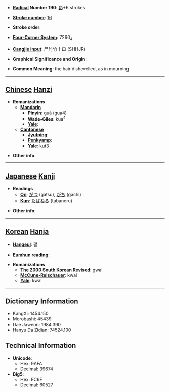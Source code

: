 * '''[[Wiktionary:Chinese radical index| Radical]] Number 190''': [[Wiktionary:Chinese radical index 髟|髟]]+6 strokes

* '''[[Wiktionary:Chinese total strokes index|Stroke number]]''': [[Wiktionary:Chinese total strokes index 16|16]]

* '''Stroke order''': 

* '''[[Wiktionary:Chinese four corner index|Four-Corner System]]''': 7260<sub>4</sub>

* '''[[Wiktionary:Chinese Cangjie index|Cangjie input]]''': 尸竹竹十口 (SHHJR)

* '''Graphical Significance and Origin''': 

* '''Common Meaning''': the hair dishevelled, as in mourning

----

== [[Chinese]] [[Hanzi]] ==

* '''Romanizations'''
** '''[[Mandarin]]'''
*** '''[[Pinyin]]''': guà (gua4)
*** '''[[Wade-Giles]]''': kua<sup>4</sup>
*** '''[[Yale]]''': 
** '''[[Cantonese]]'''
*** '''[[Jyutping]]''':
*** '''[[Penkyamp]]''': 
*** '''[[Yale]]''': kut3

* '''Other info''': 

----

== [[Japanese]] [[Kanji]] ==

* '''Readings'''
** '''[[On]]''': [[がつ]] (gatsu), [[がち]] (gachi)
** '''[[Kun]]''': [[たばねる]] (tabaneru)

* '''Other info''':  

----

== [[Korean]] [[Hanja]] ==

* '''[[Hangeul]]''': 괄

* '''[[Eumhun]] reading''': 

* '''Romanizations'''
** '''[[The 2000 South Korean Revised Romanization|The 2000 South Korean Revised]]''': gwal
** '''[[McCune-Reischauer]]''': kwal
** '''[[Yale]]''': kwal

----

== Dictionary Information ==

* KangXi: 1454.150
* Morobashi: 45439
* Dae Jaweon: 1984.390
* Hanyu Da Zidian: 74524.100

== Technical Information ==

* '''Unicode''':
** Hex: 9AFA
** Decimal: 39674
* '''Big5''':
** Hex: EC6F
** Decimal: 60527